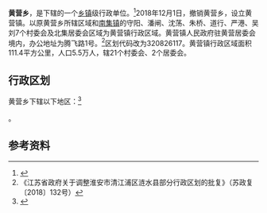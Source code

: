 {{中国乡级行政区|32/08/26/201/000}}

'''黄营乡'''，是{{PRC admin/fullname|32/08/26/201/000|3}}下辖的一个[[乡镇|乡镇]]级行政单位。<ref>{{PRC admin/ref sgc|{{PRC admin/parent|32/08/26/201/000}}}}</ref>2018年12月1日，撤销黄营乡，设立黄营镇。以原黄营乡所辖区域和[[南集镇|南集镇]]的守阳、潘闸、沈荡、朱桥、道行、严港、吴刘7个村委会及北集居委会区域为黄营镇行政区域。黄营镇人民政府驻黄营居委会境内，办公地址为腾飞路1号。<ref>《江苏省政府关于调整淮安市清江浦区涟水县部分行政区划的批复》（苏政复〔2018〕132号）</ref>区划代码改为320826117。黄营镇行政区域面积111.4平方公里，人口5.5万人，辖21个村委会、2个居委会。

== 行政区划 ==

黄营乡下辖以下地区：<ref>{{PRC admin/ref sgc|32/08/26/201/000}}</ref>

{{PRC admin/children|32/08/26/201/000}}。

== 参考资料 ==
{{reflist}}

{{PRC admin/navcat|32/08/26/201/000}}